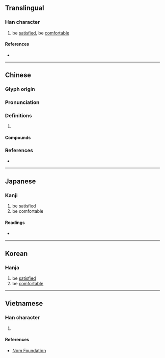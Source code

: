 {{character info/new}}
{{also|惬}}
==Translingual==

===Han character===
{{Han char|rn=61|rad=心|as=09|sn=12|four=91013|canj=PSKO|ids=⿰忄匧}}

# be [[satisfied]], be [[comfortable]]

====References====
* {{Han ref|kx=0395.180|dkj=10949|dj=0733.020|hdz=42325.130|uh=611C|ud=24860|bh=B467|bd=46183}}

----

==Chinese==
{{zh-forms|s=惬}}

===Glyph origin===
{{Han etym}}

===Pronunciation===
{{zh-pron
|m=qiè
|c=hip3,hip6
|mc=y
|oc=y
|cat=
}}

===Definitions===
{{zh-hanzi}}

# {{rfdef|zh}}

====Compounds====
{{zh-der|愜意|不愜氣|愜懷|愜當|愜氣|愜心|愜貼}}

===References===
* {{R:yue:mfccd}}

----

==Japanese==

===Kanji===
{{ja-kanji|grade=|rs=心09}}

# be satisfied
# be comfortable

====Readings====
* {{ja-readings|on=[[きょう]] (kyō)|kun=[[こころよい]] (kokoroyoi)}}

----

==Korean==

===Hanja===
{{ko-hanja|hangeul=협|eumhun=|rv=hyeop|mr=hyŏp|y=hyep}}

# be [[satisfied]]
# be [[comfortable]]

----

==Vietnamese==

===Han character===
{{vi-readings|rs=心09|hanviet=[[khép]], [[khiếp]], [[thiếp]]}}

# {{defn|lang=vi|sort=心09}}

====References====
* [http://nomfoundation.org/common/nom_details.php?codepoint=611c Nom Foundation]